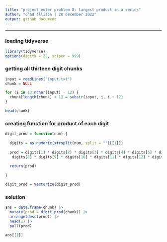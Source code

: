 ```yaml
---
title: "project euler problem 8: largest product in a series"
author: "chad allison | 28 december 2022"
output: github_document
---
```


___

### loading tidyverse

```r
library(tidyverse)
options(digits = 22, scipen = 999)
```

### getting all thirteen digit chunks

```r
input = readLines("input.txt")
chunk = NULL

for (i in 13:nchar(input) - 12) {
  chunk[length(chunk) + 1] = substr(input, i, i + 12)
}

head(chunk)
```

### creating function for product of each digit

```r
digit_prod = function(num) {
  
  digits = as.numeric(strsplit(num, split = "")[[1]])
  
  prod = digits[1] * digits[2] * digits[3] * digits[4] * digits[5] * digits[6] * digits[7] *
   digits[8] * digits[9] * digits[10] * digits[11] * digits[12] * digits[13]
  
  return(prod)
  
}

digit_prod = Vectorize(digit_prod)
```

### solution

```r
ans = data.frame(chunk) |>
  mutate(prod = digit_prod(chunk)) |>
  arrange(desc(prod)) |>
  head(1) |>
  pull(prod)

ans[[1]]
```
















